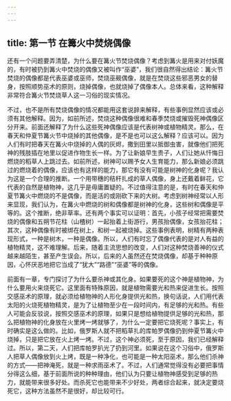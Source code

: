 ```yaml
---
---
---
```

title: 第一节 在篝火中焚烧偶像
---




还有一个问题要弄清楚，为什么要在篝火节焚烧偶像？考虑到篝火是用来对付妖魔的，有时被扔到篝火中焚烧的偶像又被叫作“巫婆”，我们很自然得出结论：篝火节焚烧的偶像都是代表巫婆或巫师，焚烧巫觋偶像，就是在焚烧这些邪恶男女的替身，按照顺势巫术的原则，烧掉偶像，也就烧掉了偶像本人。总体来看，这种解释非常符合篝火节焚烧草人这一习俗的现实情况。

不过，也不是所有焚烧偶像的情况都能用这套说辞来解释，有些事例显然应该或必须有其他解释。因为，如前所述，焚烧这种偶像很难和春季焚烧或摧毁死神偶像区分开来。前面还解释了为什么这些死神偶像应该是代表树神或植物精灵。那么，在春天和仲夏节篝火节中烧掉的其他偶像，是不是也可以这么解释？应该可以。因为人们有时把春天在篝火中烧掉的人偶的灰烬，撒到田里以抵御虫害，就像他们把死神的残肢插在地里以促进作物生长一样。为了让新娘早生贵子，人们让她从忏悔日燃烧的稻草人上跳过去。如前所述，树神可以赐予女人生育能力，那么新娘必须跳过的燃烧着的偶像，应该也有这样的能力，那它有没有可能是树神的化身呢？我认为这是一个合理的推断。一个用带穗的秸秆扎成的草人偶像，身上还戴着鲜花，它代表的自然是植物神，这几乎是毋庸置疑的。不过值得注意的是，有时在春天和仲夏节篝火中燃烧的不是偶像，而是活的或刚砍下来的大树。考虑到树神经常以人形来显现，我们认为，在篝火中燃烧的树和偶像都是树神的化身，这些树和偶像是平等的。这个推断，绝非草率。还有两个事实可以证明：首先，小孩子经常把需要焚烧的偶像和五朔节花柱（山楂树）一起抬着上街游行，男孩抬偶像，女孩抬花柱；其次，这种偶像有时被绑在树上，和树一起被烧掉。这些事例表明，树精有两种表现形式，一种是树木，一种是偶像。所以，人们有时忘了偶像代表的是对人有益的植物精灵，这不难理解。后来，随着主流思想的改变，人们对这种焚烧善神的仪式越来越陌生，甚至产生误会。所以，后来的人虽然还在焚烧偶像，却基于种种原因，心怀厌恶地把它当成了“犹大”“路德”“巫婆”等的偶像。

前面有一章，专门探讨了为什么要杀神或其化身。如果要死的这个神是植物神，为什么要用火来烧死它。这里面有特殊原因，就是植物需要光和热来促进生长。按照交感巫术的原理，就必须给植物神的人形化身提供光和热，换句话说，人们用代表太阳的火烧死植物精灵，是为了让植物至少在一段时间内，有足够的光和热。有些人可能会反驳说，按照交感巫术的原理，如果只是想给植物提供足够的光和热，那么把植物神的化身放在火里烤一烤就够了，为什么一定要把它烧死呢？事实上，有时确实是这么做的。比如，俄罗斯人就不把稻草扎的库帕罗偶像扔到仲夏节篝火中烧掉，只是把它放在火上烤一烤。不过，这个神必须死，至于原因，我们已经解释过。所以，第二天，人们把库帕罗扒光了扔到河里。如果说在这个习俗中，俄罗斯人把草人偶像放到火上烤，既是一种净化，也可能是一种太阳巫术，那么他们杀神的方式——把神淹死，就是一种求雨巫术了。不过，人们通常觉得没有必要把事情分得这么细，基于前面所说的种种理由，他们认为只要让植物神感受到足够的热力，就能带来很多好处。而杀死它也能带来不少好处，两者综合起来，就决定要烧死它，这种方法虽然不是很好，却比较可行。